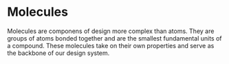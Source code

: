 # Molecules

Molecules are componens of design more complex than atoms. They are groups of atoms bonded together and are the smallest fundamental units of a compound. These molecules take on their own properties and serve as the backbone of our design system.